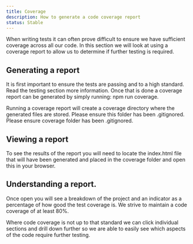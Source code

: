 ```yaml
---
title: Coverage
description: How to generate a code coverage report
status: Stable
---
```


When writing tests it can often prove difficult to ensure we have sufficient coverage across all our code. 
In this section we will look at using a coverage report to allow us to determine if further testing is required.

## Generating a report

It is first important to ensure the tests are passing and to a high standard. Read the <Link to="/tooling/testing">testing</Link> section more information.
Once that is done a coverage report can be generated by simply running: <InlineCode>npm run coverage</InlineCode>.

<Flash scheme="base" mb={2}>
    <InfoIcon mr={2}/>
    Running a coverage report will create a coverage directory where the generated files are stored. Please ensure this folder has been .gitignored.
</Flash>  

<Flash scheme="yellow">
    <InfoIcon mr={2}/>
    Please ensure coverage folder has been .gitignored.
</Flash>

## Viewing a report

To see the results of the report you will need to locate the index.html file that will have been generated and placed in the coverage folder and open this in your browser.

## Understanding a report.

Once open you will see a breakdown of the project and an indicator as a percentage of how good the test coverage is. We strive to maintain a code coverage of at least 80%.

Where code coverage is not up to that standard we can click individual sections and drill down further so we are able to easily see which aspects of the code require further testing.
